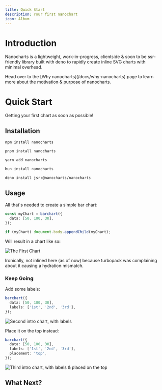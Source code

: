 ```yaml
---
title: Quick Start
description: Your first nanochart
icon: Album
---
```


# Introduction

Nanocharts is a lightweight, work-in-progress, clientside & soon to be ssr-friendly library built with deno to rapidly create inline SVG charts with minimal overhead.

<Callout title="Want a more in-depth explanation?">
  Head over to the [Why nanocharts](/docs/why-nanocharts) page to learn more
  about the motivation & purpose of nanocharts.
</Callout>

# Quick Start

Getting your first chart as soon as possible!

## Installation

```bash tab="npm"
npm install nanocharts
```

```bash tab="pnpm"
pnpm install nanocharts
```

```bash tab="yarn"
yarn add nanocharts
```

```bash tab="bun"
bun install nanocharts
```

```bash tab="deno"
deno install jsr:@nanocharts/nanocharts
```

## Usage

All that's needed to create a simple bar chart:

```ts
const myChart = barchart({
  data: [50, 100, 30],
});

if (myChart) document.body.appendChild(myChart);
```

Will result in a chart like so:

![The First Chart](/imgs/intro-c1.svg)

<span className="text-xs italic">
  Ironically, not inlined here (as of now) because turbopack was complaining
  about it causing a hydration mismatch.
</span>

### Keep Going

Add some labels:

```ts
barchart({
  data: [50, 100, 30],
  labels: ['1st', '2nd', '3rd'],
});
```

![Second intro chart, with labels](/imgs/intro-c2.svg)

Place it on the top instead:

```ts
barchart({
  data: [50, 100, 30],
  labels: ['1st', '2nd', '3rd'],
  placement: 'top',
});
```

![Third intro chart, with labels & placed on the top](/imgs/intro-c2.svg)

## What Next?

<Cards>
  <Card title="Explore all the options" href="/docs/charts/barchart" />
  <Card title="Check out a ton of example usage" href="/docs/examples" />
  <Card title="Open an Issue" href="#" />
  <Card title="Explode!" href="#" />
</Cards>
